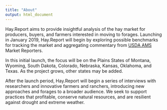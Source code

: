 ```yaml
---
title: "About"
output: html_document
---
```


Hay.Report aims to provide insightful analysis of the hay market for producers, buyers, and farmers interested in moving to forages. Launching in January 2019, Hay.Report will begin by exploring possible benchmarks for tracking the market and aggregating commentary from [USDA AMS](https://www.ams.usda.gov/market-news/hay-reports) Market Reporters. 

In this initial launch, the focus will be on the Plains States of Montana, Wyoming, South Dakota, Colorado, Nebraska, Kansas, Oklahoma, and Texas. As the project grows, other states may be added.

After the launch period, Hay.Report will begin a series of interviews with researchers and innovative farmers and ranchers, introducing new approaches and forages to a broader audience. We seek to support practices that profitable, conserve natural resources, and are resilient against drought and extreme weather.